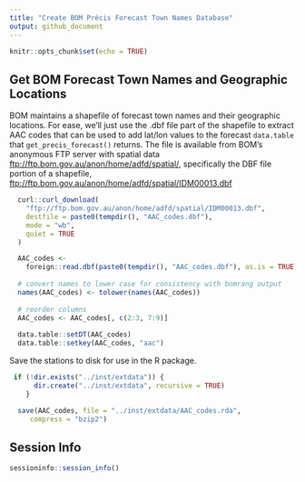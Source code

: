 ```yaml
---
title: "Create BOM Précis Forecast Town Names Database"
output: github_document
---
```


```r
knitr::opts_chunk$set(echo = TRUE)
```

## Get BOM Forecast Town Names and Geographic Locations

BOM maintains a shapefile of forecast town names and their geographic locations.
For ease, we'll just use the .dbf file part of the shapefile to extract AAC
codes that can be used to add lat/lon values to the forecast `data.table` that 
`get_precis_forecast()` returns. The file is available from BOM's anonymous
FTP server with spatial data <ftp://ftp.bom.gov.au/anon/home/adfd/spatial/>,
specifically the DBF file portion of a shapefile, 
<ftp://ftp.bom.gov.au/anon/home/adfd/spatial/IDM00013.dbf>

```r
  curl::curl_download(
    "ftp://ftp.bom.gov.au/anon/home/adfd/spatial/IDM00013.dbf",
    destfile = paste0(tempdir(), "AAC_codes.dbf"),
    mode = "wb",
    quiet = TRUE
  )

  AAC_codes <-
    foreign::read.dbf(paste0(tempdir(), "AAC_codes.dbf"), as.is = TRUE)
  
  # convert names to lower case for consistency with bomrang output
  names(AAC_codes) <- tolower(names(AAC_codes))
  
  # reorder columns
  AAC_codes <- AAC_codes[, c(2:3, 7:9)]
  
  data.table::setDT(AAC_codes)
  data.table::setkey(AAC_codes, "aac")
```

Save the stations to disk for use in the R package.

```r
 if (!dir.exists("../inst/extdata")) {
      dir.create("../inst/extdata", recursive = TRUE)
    }

  save(AAC_codes, file = "../inst/extdata/AAC_codes.rda",
     compress = "bzip2")
```

## Session Info
```r
sessioninfo::session_info()
```
